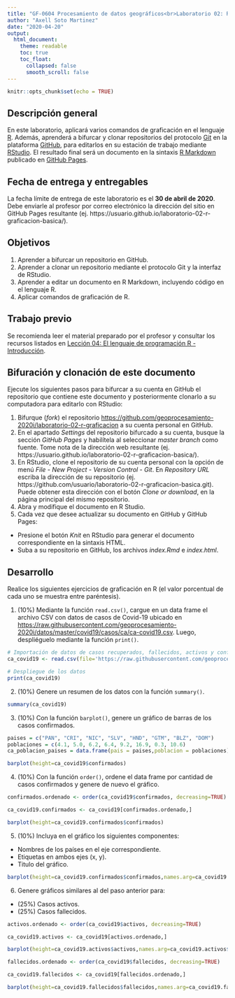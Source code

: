 ---
title: "GF-0604 Procesamiento de datos geográficos<br>Laboratorio 02: R - Graficación básica"
author: "Axell Soto Martinez"
date: "2020-04-20"
output:
  html_document:
    theme: readable    
    toc: true
    toc_float:
      collapsed: false
      smooth_scroll: false  
---

```{r setup, include=FALSE}
knitr::opts_chunk$set(echo = TRUE)
```

## Descripción general
En este laboratorio, aplicará varios comandos de graficación en el lenguaje [R](https://www.r-project.org/). Además, aprenderá a bifurcar y clonar repositorios del protocolo [Git](https://git-scm.com/) en la plataforma [GitHub](https://github.com/), para editarlos en su estación de trabajo mediante [RStudio](https://rstudio.com/). El resultado final será un documento en la sintaxis [R Markdown](https://rmarkdown.rstudio.com/) publicado en [GitHub Pages](https://pages.github.com/).

## Fecha de entrega y entregables
La fecha límite de entrega de este laboratorio es el **30 de abril de 2020**. Debe enviarle al profesor por correo electrónico la dirección del sitio en GitHub Pages resultante (ej. https://usuario.github.io/laboratorio-02-r-graficacion-basica/).

## Objetivos
1. Aprender a bifurcar un repositorio en GitHub.
2. Aprender a clonar un repositorio mediante el protocolo Git y la interfaz de RStudio.
3. Aprender a editar un documento en R Markdown, incluyendo código en el lenguaje R.
4. Aplicar comandos de graficación de R.

## Trabajo previo
Se recomienda leer el material preparado por el profesor y consultar los recursos listados en [Lección 04: El lenguaje de programación R - Introducción](https://geoprocesamiento-2020i.github.io/leccion-04-r-introduccion/).

## Bifuración y clonación de este documento
Ejecute los siguientes pasos para bifurcar a su cuenta en GitHub el repositorio que contiene este documento y posteriormente clonarlo a su computadora para editarlo con RStudio:

1. Bifurque (_fork_) el repositorio [https://github.com/geoprocesamiento-2020i/laboratorio-02-r-graficacion](https://github.com/geoprocesamiento-2020i/laboratorio-02-r-graficacion) a su cuenta personal en GitHub.
2. En el apartado _Settings_ del repositorio bifurcado a su cuenta, busque la sección _GitHub Pages_ y habilítela al seleccionar _master branch_ como fuente. Tome nota de la dirección web resultante (ej. https://usuario.github.io/laboratorio-02-r-graficacion-basica/).
3. En RStudio, clone el repositorio de su cuenta personal con la opción de menú _File - New Project - Version Control - Git_. En _Repository URL_ escriba la dirección de su repositorio (ej. https://github.com/usuario/laboratorio-02-r-graficacion-basica.git). Puede obtener esta dirección con el botón _Clone or download_, en la página principal del mismo repositorio.
4. Abra y modifique el documento en R Studio.
5. Cada vez que desee actualizar su documento en GitHub y GitHub Pages:
- Presione el botón _Knit_ en RStudio para generar el documento correspondiente en la sintaxis HTML.
- Suba a su repositorio en GitHub, los archivos _index.Rmd_ e _index.html_.

## Desarrollo
Realice los siguientes ejercicios de graficación en R (el valor porcentual de cada uno se muestra entre paréntesis).

1. (10%) Mediante la función ```read.csv()```, cargue en un data frame el archivo CSV con datos de casos de Covid-19 ubicado en [https://raw.githubusercontent.com/geoprocesamiento-2020i/datos/master/covid19/casos/ca/ca-covid19.csv](https://raw.githubusercontent.com/geoprocesamiento-2020i/datos/master/covid19/casos/ca/ca-covid19.csv). Luego, despliéguelo mediante la función ```print()```.

```{r}
# Importación de datos de casos recuperados, fallecidos, activos y confirmados de Covid-19 en los países de Centroamérica
ca_covid19 <- read.csv(file='https://raw.githubusercontent.com/geoprocesamiento-2020i/datos/master/covid19/casos/ca/ca-covid19.csv')

# Despliegue de los datos
print(ca_covid19)
```


2. (10%) Genere un resumen de los datos con la función  ```summary() ```.

```{r}
summary(ca_covid19)

```

3. (10%) Con la función ```barplot()```, genere un gráfico de barras de los casos confirmados.

```{r}
paises = c("PAN", "CRI", "NIC", "SLV", "HND", "GTM", "BLZ", "DOM")
poblaciones = c(4.1, 5.0, 6.2, 6.4, 9.2, 16.9, 0.3, 10.6)
ca_poblacion_paises = data.frame(pais = paises,poblacion = poblaciones)

barplot(height=ca_covid19$confirmados)


```

4. (10%) Con la función  ```order()```, ordene el data frame por cantidad de casos confirmados y genere de nuevo el gráfico.

```{r}
confirmados.ordenado <- order(ca_covid19$confirmados, decreasing=TRUE)

ca_covid19.confirmados <- ca_covid19[confirmados.ordenado,]

barplot(height=ca_covid19.confirmados$confirmados)

```

5. (10%) Incluya en el gráfico los siguientes componentes:
- Nombres de los países en el eje correspondiente.
- Etiquetas en ambos ejes (x, y).
- Titulo del gráfico.

```{r}
barplot(height=ca_covid19.confirmados$confirmados,names.arg=ca_covid19.confirmados$pais,xlab="País",ylab="Millones de habitantes",main="Personas confirmadas de los países centroamericanos y República Dominicana")

```

6. Genere gráficos similares al del paso anterior para:
- (25%) Casos activos.
- (25%) Casos fallecidos.

```{r}

activos.ordenado <- order(ca_covid19$activos, decreasing=TRUE)

ca_covid19.activos <- ca_covid19[activos.ordenado,]

barplot(height=ca_covid19.activos$activos,names.arg=ca_covid19.activos$pais,xlab="País",ylab="Millones de habitantes",main="Personas activas de los países centroamericanos y República Dominicana")

```

```{r}
fallecidos.ordenado <- order(ca_covid19$fallecidos, decreasing=TRUE)

ca_covid19.fallecidos <- ca_covid19[fallecidos.ordenado,]

barplot(height=ca_covid19.fallecidos$fallecidos,names.arg=ca_covid19.fallecidos$pais,xlab="País",ylab="Millones de habitantes",main="Personas fallecidas de los países centroamericanos y República Dominicana")

```
